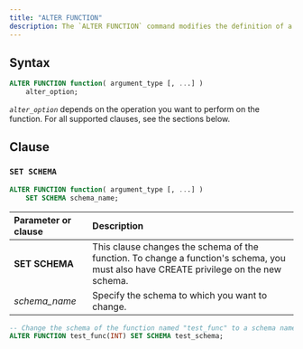 ```yaml
---
title: "ALTER FUNCTION"
description: The `ALTER FUNCTION` command modifies the definition of a function. To use this command, you must own the function.
---
```


## Syntax

```sql
ALTER FUNCTION function( argument_type [, ...] )
    alter_option;
```

_`alter_option`_ depends on the operation you want to perform on the function. For all supported clauses, see the sections below.

## Clause

### `SET SCHEMA`

```sql
ALTER FUNCTION function( argument_type [, ...] )
    SET SCHEMA schema_name;
```

| Parameter or clause | Description                                                                                                                           |
| :------------------ | :------------------------------------------------------------------------------------------------------------------------------------ |
| **SET SCHEMA**      | This clause changes the schema of the function. To change a function's schema, you must also have CREATE privilege on the new schema. |
| _schema\_name_      | Specify the schema to which you want to change.                                                                                       |

```sql
-- Change the schema of the function named "test_func" to a schema named "test_schema"
ALTER FUNCTION test_func(INT) SET SCHEMA test_schema;
```
